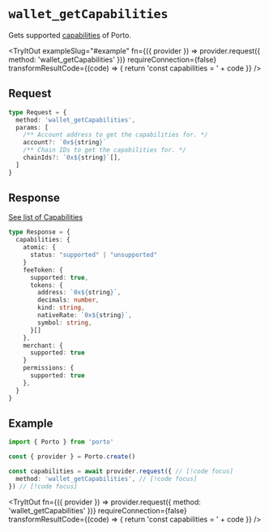 
# `wallet_getCapabilities`

Gets supported [capabilities](/sdk/rpc/capabilities) of Porto.

<TryItOut
  exampleSlug="#example"
  fn={({ provider }) => provider.request({ method: 'wallet_getCapabilities' })}
  requireConnection={false}
  transformResultCode={(code) => {
    return 'const capabilities = ' + code
  }}
/>

## Request

```ts
type Request = {
  method: 'wallet_getCapabilities',
  params: [
    /** Account address to get the capabilities for. */
    account?: `0x${string}`
    /** Chain IDs to get the capabilities for. */
    chainIds?: `0x${string}`[],
  ]
}
```

## Response

[See list of Capabilities](/sdk/rpc/capabilities)

```ts
type Response = {
  capabilities: {
    atomic: {
      status: "supported" | "unsupported"
    }
    feeToken: {
      supported: true,
      tokens: {
        address: `0x${string}`,
        decimals: number,
        kind: string,
        nativeRate: `0x${string}`,
        symbol: string,
      }[]
    },
    merchant: {
      supported: true
    }
    permissions: {
      supported: true
    },
  }
}
```

## Example

```ts twoslash
import { Porto } from 'porto'

const { provider } = Porto.create()

const capabilities = await provider.request({ // [!code focus]
  method: 'wallet_getCapabilities', // [!code focus]
}) // [!code focus]
```

<TryItOut
  fn={({ provider }) => provider.request({ method: 'wallet_getCapabilities' })}
  requireConnection={false}
  transformResultCode={(code) => {
    return 'const capabilities = ' + code
  }}
/>

